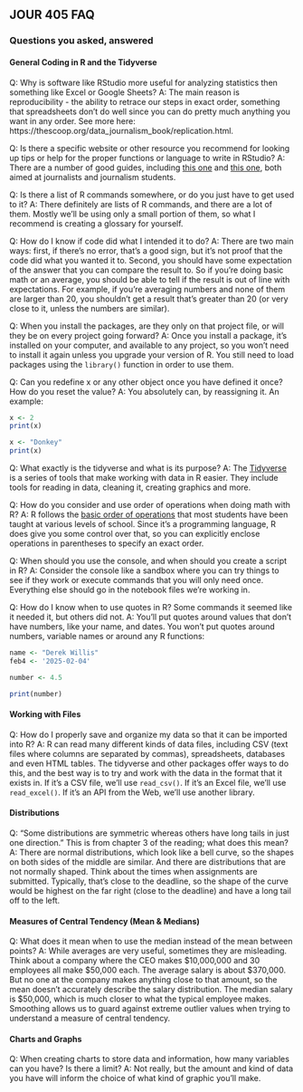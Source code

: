 ## JOUR 405 FAQ
### Questions you asked, answered

#### General Coding in R and the Tidyverse

Q: Why is software like RStudio more useful for analyzing statistics then something like Excel or Google Sheets? 
A: The main reason is reproducibility - the ability to retrace our steps in exact order, something that spreadsheets don't do well since you can do pretty much anything you want in any order. See more here: https://thescoop.org/data_journalism_book/replication.html.

Q: Is there a specific website or other resource you recommend for looking up tips or help for the proper functions or language to write in RStudio?
A: There are a number of good guides, including [this one](https://learn.r-journalism.com/en/how_to_use_r/) and [this one](https://www.machlis.com/R4Journalists/), both aimed at journalists and journalism students.

Q: Is there a list of R commands somewhere, or do you just have to get used to it?
A: There definitely are lists of R commands, and there are a lot of them. Mostly we'll be using only a small portion of them, so what I recommend is creating a glossary for yourself.

Q: How do I know if code did what I intended it to do?
A: There are two main ways: first, if there's no error, that's a good sign, but it's not proof that the code did what you wanted it to. Second, you should have some expectation of the answer that you can compare the result to. So if you're doing basic math or an average, you should be able to tell if the result is out of line with expectations. For example, if you're averaging numbers and none of them are larger than 20, you shouldn't get a result that's greater than 20 (or very close to it, unless the numbers are similar).

Q: When you install the packages, are they only on that project file, or will they be on every project going forward?
A: Once you install a package, it's installed on your computer, and available to any project, so you won't need to install it again unless you upgrade your version of R. You still need to load packages using the `library()` function in order to use them.

Q: Can you redefine x or any other object once you have defined it once? How do you reset the value?
A: You absolutely can, by reassigning it. An example:

```r
x <- 2
print(x)

x <- "Donkey"
print(x)
```

Q: What exactly is the tidyverse and what is its purpose? 
A: The [Tidyverse](https://www.tidyverse.org/) is a series of tools that make working with data in R easier. They include tools for reading in data, cleaning it, creating graphics and more.

Q: How do you consider and use order of operations when doing math with R?
A: R follows the [basic order of operations](https://www.mathnasium.com/blog/order-of-operations-in-math) that most students have been taught at various levels of school. Since it's a programming language, R does give you some control over that, so you can explicitly enclose operations in parentheses to specify an exact order.

Q: When should you use the console, and when should you create a script in R?
A: Consider the console like a sandbox where you can try things to see if they work or execute commands that you will only need once. Everything else should go in the notebook files we're working in.

Q: How do I know when to use quotes in R? Some commands it seemed like it needed it, but others did not.
A: You'll put quotes around values that don't have numbers, like your name, and dates. You won't put quotes around numbers, variable names or around any R functions:

```r
name <- "Derek Willis"
feb4 <- '2025-02-04'

number <- 4.5

print(number)
```


#### Working with Files

Q: How do I properly save and organize my data so that it can be imported into R?
A: R can read many different kinds of data files, including CSV (text files where columns are separated by commas), spreadsheets, databases and even HTML tables. The tidyverse and other packages offer ways to do this, and the best way is to try and work with the data in the format that it exists in. If it's a CSV file, we'll use `read_csv()`. If it's an Excel file, we'll use `read_excel()`. If it's an API from the Web, we'll use another library.

#### Distributions

Q: "Some distributions are symmetric whereas others have long tails in just one direction." This is from chapter 3 of the reading; what does this mean?
A: There are normal distributions, which look like a bell curve, so the shapes on both sides of the middle are similar. And there are distributions that are not normally shaped. Think about the times when assignments are submitted. Typically, that's close to the deadline, so the shape of the curve would be highest on the far right (close to the deadline) and have a long tail off to the left.

#### Measures of Central Tendency (Mean & Medians)

Q: What does it mean when to use the median instead of the mean between points?
A: While averages are very useful, sometimes they are misleading. Think about a company where the CEO makes $10,000,000 and 30 employees all make $50,000 each. The average salary is about $370,000. But no one at the company makes anything close to that amount, so the mean doesn't accurately describe the salary distribution. The median salary is $50,000, which is much closer to what the typical employee makes. Smoothing allows us to guard against extreme outlier values when trying to understand a measure of central tendency.

#### Charts and Graphs

Q: When creating charts to store data and information, how many variables can you have? Is there a limit?
A: Not really, but the amount and kind of data you have will inform the choice of what kind of graphic you'll make.
